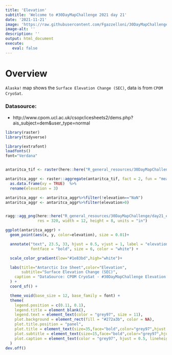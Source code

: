 ```yaml
---
title: 'Elevation'
subtitle: 'Welcome to #30DayMapChallenge 2021 day 21'
date: '2021-11-21'
image: 'https://raw.githubusercontent.com/Fgazzelloni/30DayMapChallenge/master/2021/day21_elevation/elevation.png'
image-alt: ''
description: ''
output: html_document
execute: 
   eval: false
---
```


# Overview

`Alaska!` map shows the `Surface Elevation Change (SEC)`, data is from `CPOM CryoSat`.


### Datasource: 

- http://www.cpom.ucl.ac.uk/csopr/icesheets2/dems.php?ais_subject=dem&user_type=normal


```r

library(raster)
library(tidyverse)

library(extrafont)
loadfonts()
font="Verdana"


antaritca_tif <- raster(here::here("R_general_resources/30DayMapChallenge/day21_elevation/photo.tif"))

antaritca_aggr <- raster::aggregate(antaritca_tif, fact = 2, fun = "mean") %>%
  as.data.frame(xy = TRUE)  %>%
  rename(elevation = 3)

antaritca_aggr <- antaritca_aggr%>%filter(!elevation=="NaN")
antaritca_aggr <- antaritca_aggr%>%filter(elevation>0)


ragg::agg_png(here::here("R_general_resources/30DayMapChallenge/day21_elevation/elevation.png"),
              res = 320, width = 12, height = 8, units = "in")

ggplot(antaritca_aggr) +
  geom_point(aes(x, y, color=elevation), size = 0.01)+

  annotate("text", 23.5, 33, hjust = 0.5, vjust = 1, label = "elevation", family = font,
           fontface = "bold", size = 6, color = "white") +

  scale_color_gradient(low="#1e83bd",high="white")+

  labs(title="Antarctic Ice Sheet",color="Elevation",
       subtitle="Surface Elevation Change (SEC)",
    caption = "DataSource: CPOM CryoSat - #30DayMapChallenge Elevation - Graphic: Federica Gazzelloni\n"
  ) +
  coord_sf() +

  theme_void(base_size = 12, base_family = font) +
  theme(
    legend.position = c(0.11, 0.1),
    legend.title = element_blank(),
    legend.text = element_text(color = "grey97", size = 11),
    plot.background = element_rect(fill = "#272a3b", color = NA),
    plot.title.position = "panel",
    plot.title = element_text(size=35,face="bold",color="grey97",hjust = 0.1,vjust = -1),
    plot.subtitle = element_text(size=15,face="bold",color="grey97",hjust = 0.1,vjust = -1.1),
    plot.caption = element_text(color = "grey97", hjust = 0.5, lineheight = 1,vjust=1)
  )
dev.off()

```
